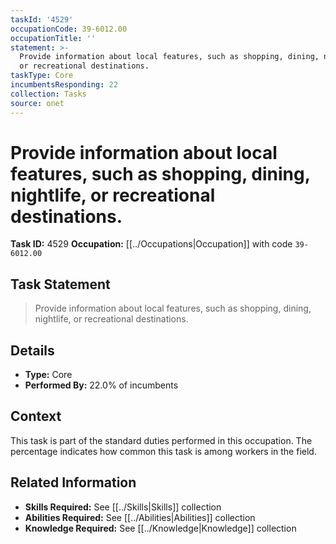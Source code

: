 ```yaml
---
taskId: '4529'
occupationCode: 39-6012.00
occupationTitle: ''
statement: >-
  Provide information about local features, such as shopping, dining, nightlife,
  or recreational destinations.
taskType: Core
incumbentsResponding: 22
collection: Tasks
source: onet
---
```

# Provide information about local features, such as shopping, dining, nightlife, or recreational destinations.

**Task ID:** 4529
**Occupation:** [[../Occupations|Occupation]] with code `39-6012.00`

## Task Statement

> Provide information about local features, such as shopping, dining, nightlife, or recreational destinations.

## Details

- **Type:** Core
- **Performed By:** 22.0% of incumbents

## Context

This task is part of the standard duties performed in this occupation. The percentage indicates how common this task is among workers in the field.

## Related Information

- **Skills Required:** See [[../Skills|Skills]] collection
- **Abilities Required:** See [[../Abilities|Abilities]] collection
- **Knowledge Required:** See [[../Knowledge|Knowledge]] collection
